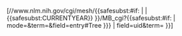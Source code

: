 [//www.nlm.nih.gov/cgi/mesh/{{<includeonly>safesubst:</includeonly>#if: {{{year|}}} | {{{year}}} | {{<includeonly>safesubst:</includeonly>CURRENTYEAR}} }}/MB_cgi?{{<includeonly>safesubst:</includeonly>#if: {{{name|}}} | mode=&term={{{name}}}&field=entry#Tree{{{number|}}} {{{number|{{{name}}}}}} | field=uid&term={{{1}}} {{{1}}} }}]<noinclude>

{{documentation}}
<!-- Add categories and interwikis to the /doc subpage, not here! -->
</noinclude>